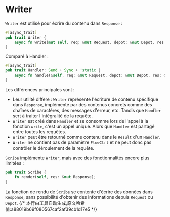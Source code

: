 # Writer

`Writer` est utilisé pour écrire du contenu dans `Response` :

```rust
#[async_trait]
pub trait Writer {
    async fn write(mut self, req: &mut Request, depot: &mut Depot, res: &mut Response);
}
```

Comparé à Handler :

```rust
#[async_trait]
pub trait Handler: Send + Sync + 'static {
    async fn handle(&self, req: &mut Request, depot: &mut Depot, res: &mut Response, ctrl: &mut FlowCtrl);
}
```

Les différences principales sont :
- Leur utilité diffère : `Writer` représente l'écriture de contenu spécifique dans `Response`, implémenté par des contenus concrets comme des chaînes de caractères, des messages d'erreur, etc. Tandis que `Handler` sert à traiter l'intégralité de la requête.
- `Writer` est créé dans `Handler` et se consomme lors de l'appel à la fonction `write`, c'est un appel unique. Alors que `Handler` est partagé entre toutes les requêtes.
- `Writer` peut être retourné comme contenu dans le `Result` d'un `Handler`.
- `Writer` ne contient pas de paramètre `FlowCtrl` et ne peut donc pas contrôler le déroulement de la requête.

`Scribe` implémente `Writer`, mais avec des fonctionnalités encore plus limitées :

```rust
pub trait Scribe {
    fn render(self, res: &mut Response);
}
```

La fonction de rendu de `Scribe` se contente d'écrire des données dans `Response`, sans possibilité d'obtenir des informations depuis `Request` ou `Depot`.
{/* 本行由工具自动生成,原文哈希值:a88019b69f080567caf2af39cb1d17e5 */}